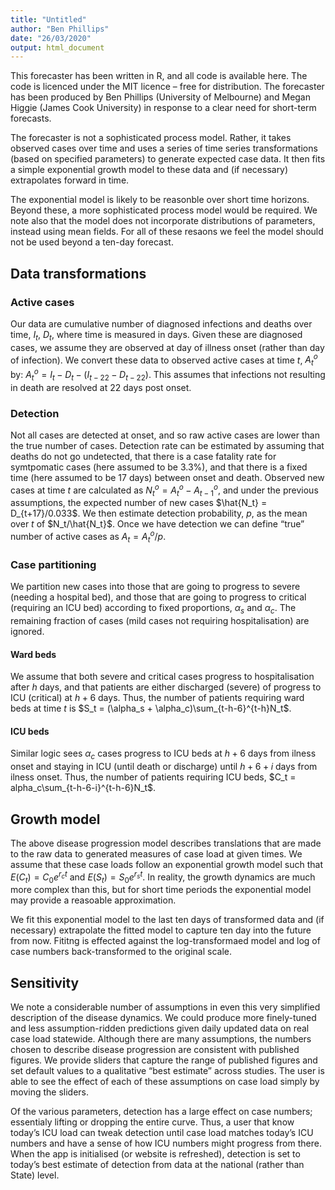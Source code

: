 ```yaml
---
title: "Untitled"
author: "Ben Phillips"
date: "26/03/2020"
output: html_document
---
```


This forecaster has been written in R, and all code is available [here]{}.  The code is licenced under the MIT licence -- free for distribution.  The forecaster has been produced by Ben Phillips (University of Melbourne) and Megan Higgie (James Cook University) in response to a clear need for short-term forecasts.

The forecaster is not a sophisticated process model.  Rather, it takes observed cases over time and uses a series of time series transformations (based on specified parameters) to generate expected case data.  It then fits a simple exponential growth model to these data and (if necessary) extrapolates forward in time.

The exponential model is likely to be reasonble over short time horizons.  Beyond these, a more sophisticated process model would be required.  We note also that the model does not incorporate distributions of parameters, instead using mean fields.  For all of these resaons we feel the model should not be used beyond a ten-day forecast.

## Data transformations

### Active cases 

Our data are cumulative number of diagnosed infections and deaths over time, $I_t$, $D_t$, where time is measured in days.  Given these are diagnosed cases, we assume they are observed at day of illness onset (rather than day of infection).  We convert these data to observed active cases at time $t$, $A^o_t$ by: $A^o_t=I_t-D_t-(I_{t-22}-D_{t-22})$.  This assumes that infections not resulting in death are resolved at 22 days post onset.

### Detection

Not all cases are detected at onset, and so raw active cases are lower than the true number of cases.  Detection rate can be estimated by assuming that deaths do not go undetected, that there is a case fatality rate for symtpomatic cases (here assumed to be 3.3\%), and that there is a fixed time (here assumed to be 17 days) between onset and death.  Observed new cases at time $t$ are calculated as $N^o_t = A^o_t-A^o_{t-1}$, and under the previous assumptions, the expected number of new cases $\hat{N_t} = D_{t+17}/0.033$.  We then estimate detection probability, $p$, as the mean over $t$ of $N_t/\hat{N_t}$.  Once we have detection we can define "true" number of active cases as $A_t = A^o_t/p$.

### Case partitioning

We partition new cases into those that are going to progress to severe (needing a hospital bed), and those that are going to progress to critical (requiring an ICU bed) according to fixed proportions, $\alpha_s$ and $\alpha_c$.  The remaining fraction of cases (mild cases not requiring hospitalisation) are ignored.

#### Ward beds

We assume that both severe and critical cases progress to hospitalisation after $h$ days, and that patients are either discharged (severe) of progress to ICU (critical) at $h+6$ days.  Thus, the number of patients requiring ward beds at time $t$ is $S_t = (\alpha_s + \alpha_c)\sum_{t-h-6}^{t-h}N_t$.

#### ICU beds

Similar logic sees $\alpha_c$ cases progress to ICU beds at $h+6$ days from ilness onset and staying in ICU (until death or discharge) until $h+6+i$ days from ilness onset.  Thus, the number of patients requiring ICU beds, $C_t = alpha_c\sum_{t-h-6-i}^{t-h-6}N_t$.

## Growth model

The above disease progression model describes translations that are made to the raw data to generated measures of case load at given times.  We assume that these case loads follow an exponential growth model such that $E(C_t) = C_0e^{r_ct}$ and $E(S_t) = S_0e^{r_st}$.  In reality, the growth dynamics are much more complex than this, but for short time periods the exponential model may provide a reasoable approximation.  

We fit this exponential model to the last ten days of transformed data and (if necessary) extrapolate the fitted model to capture ten day into the future from now.  Fititng is effected against the log-transformaed model and log of case numbers back-transformed to the original scale.

## Sensitivity

We note a considerable number of assumptions in even this very simplified description of the disease dynamics.  We could produce more finely-tuned and less assumption-ridden predictions given daily updated data on real case load statewide.  Although there are many assumptions, the numbers chosen to describe disease progression are consistent with published figures.  We provide sliders that capture the range of published figures and set default values to a qualitative "best estimate" across studies.  The user is able to see the effect of each of these assumptions on case load simply by moving the sliders.

Of the various parameters, detection has a large effect on case numbers; essentialy lifting or dropping the entire curve.  Thus, a user that know today's ICU load can tweak detection until case load matches today's ICU numbers and have a sense of how ICU numbers might progress from there. When the app is initialised (or website is refreshed), detection is set to today's best estimate of detection from data at the national (rather than State) level.
